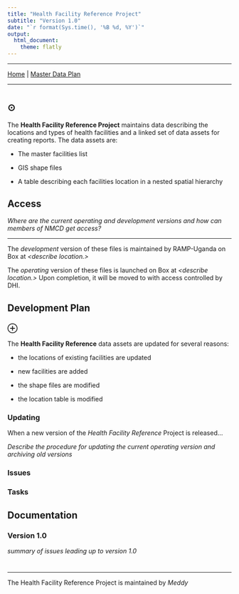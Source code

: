 ```yaml
---
title: "Health Facility Reference Project"
subtitle: "Version 1.0" 
date: "`r format(Sys.time(), '%B %d, %Y')`"
output:
  html_document: 
    theme: flatly 
---
```


***

[Home](index.html) | [Master Data Plan](DataPlan.html)

***


# {.tabset} 

## $\odot$

The **Health Facility Reference Project** maintains data describing the locations and types of health facilities and a linked set of data assets for creating reports. The data assets are: 

- The master facilities list

- GIS shape files
    
- A table describing each facilities location in a nested spatial hierarchy 

## Access

*Where are the current operating and development versions and how can members of NMCD get access?* 

*** 

The *development* version of these files is maintained by RAMP-Uganda on Box at *<describe location.>*  

The *operating* version of these files is launched on Box at *<describe location.>* Upon completion, it will be moved to *<describe location>* with access controlled by DHI. 

## Development Plan {.tabset}

### $\oplus$ 

The **Health Facility Reference** data assets are updated for several reasons: 

+ the locations of existing facilities are updated 

+ new facilities are added 

+ the shape files are modified 

+ the location table is modified 

### Updating 

When a new version of the *Health Facility Reference* Project is released...

*Describe the procedure for updating the current operating version and archiving old versions*  

### Issues 

### Tasks  

## Documentation {.tabset}

### Version 1.0

*summary of issues leading up to version 1.0* 

# 

*** 
The Health Facility Reference Project is maintained by *Meddy* 


